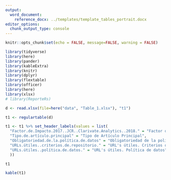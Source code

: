 ```yaml
---
output:
  word_document:
    reference_docx: ../templates/template_tables_portrait.docx
editor_options: 
  chunk_output_type: console
---
```


```r
knitr::opts_chunk$set(echo = FALSE, message=FALSE, warning = FALSE)
```

```r
library(tidyverse)
library(here)
library(pander)
library(kableExtra)
library(knitr)
library(dplyr)
library(flextable)
library(officer)
library(here)
library(xlsx)
# library(ReporteRs)
```

```r
d <- read.xlsx(file=here("data", "Table_1.xlsx"), "t1")

t1 <- regulartable(d)

t1 <- t1 %>% set_header_labels(values = list(
  "Factor.de.Impacto.2017..JCR..Clarivate.Analytics..2018." = "Factor de Impacto ^1",
  "Tipo.de.artículo.principal" = "Tipo de Artículo Principal",
  "Obligatoriedad.de.la.política.de.datos" = "Obligatoriedad de la política de datos",
  "URLs.útiles..criterios.de.repositorio." = "URL's útiles. Criterios de repositorio",
  "URLs.útiles..política.de.datos." = "URL's útiles. Política de datos"
  ))

t1

kable(t1)
```




